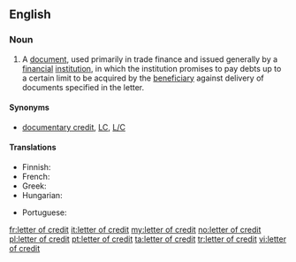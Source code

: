 ==English==

===Noun===
{{wikipedia}}
{{en-noun|head=[[letter]] [[of]] [[credit]]|letters of credit}}

# {{context|finance|banking|lang=en}} A [[document]], used primarily in trade finance and issued generally by a [[financial]] [[institution]], in which the institution promises to pay debts up to a certain limit to be acquired by the [[beneficiary]] against delivery of documents specified in the letter.

====Synonyms====
* {{sense|trade finance document}} [[documentary credit]], [[LC]], [[L/C]]

====Translations====
{{trans-top|trade finance document}}
* Finnish: {{t-|fi|remburssi}}
* French: {{t+|fr|lettre de crédit|f}}
* Greek: {{t-|el|τραπεζική πίστωση|f|tr=trapezikí pístossi|sc=Grek}}
* Hungarian: {{t-|hu|hitellevél}}
{{trans-mid}}
* Portuguese: {{t+|pt|carta de crédito}}
{{trans-bottom}}

[[fr:letter of credit]]
[[it:letter of credit]]
[[my:letter of credit]]
[[no:letter of credit]]
[[pl:letter of credit]]
[[pt:letter of credit]]
[[ta:letter of credit]]
[[tr:letter of credit]]
[[vi:letter of credit]]